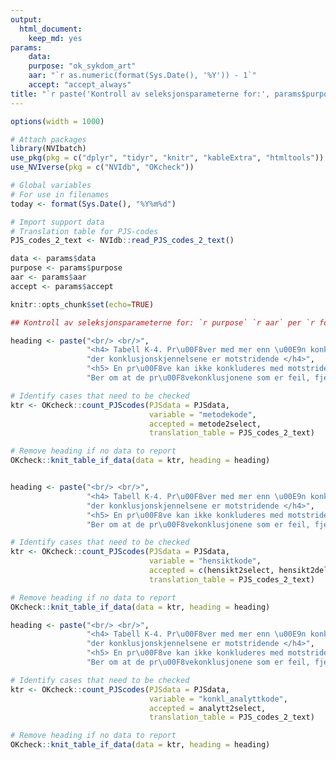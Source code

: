 ```yaml
---
output:
  html_document:
    keep_md: yes
params: 
    data: 
    purpose: "ok_sykdom_art"
    aar: "`r as.numeric(format(Sys.Date(), '%Y')) - 1`"
    accept: "accept_always"
title: "`r paste('Kontroll av seleksjonsparameterne for:', params$purpose, params$aar)`"
---
```

```r
options(width = 1000)
```

```r

# Attach packages
library(NVIbatch)
use_pkg(pkg = c("dplyr", "tidyr", "knitr", "kableExtra", "htmltools"))
use_NVIverse(pkg = c("NVIdb", "OKcheck"))

# Global variables
# For use in filenames
today <- format(Sys.Date(), "%Y%m%d")

# Import support data
# Translation table for PJS-codes
PJS_codes_2_text <- NVIdb::read_PJS_codes_2_text()

data <- params$data
purpose <- params$purpose
aar <- params$aar
accept <- params$accept

knitr::opts_chunk$set(echo=TRUE)
```

```r
## Kontroll av seleksjonsparameterne for: `r purpose` `r aar` per `r format(Sys.Date(), "%d.%m.%Y")`

```

<!-- Check code combinations -->
```r
heading <- paste("<br/> <br/>",
                 "<h4> Tabell K-4. Pr\u00F8ver med mer enn \u00E9n konklusjonskjennelse for identiske konklusjonsanalytter og",
                 "der konklusjonskjennelsene er motstridende </h4>",
                 "<h5> En pr\u00F8ve kan ikke konkluderes med motstridende pr\u00F8vekonklusjoner for samme pr\u00F8veanalytt.",
                 "Ber om at de pr\u00F8vekonklusjonene som er feil, fjernes fra saken. </h5>")

# Identify cases that need to be checked
ktr <- OKcheck::count_PJScodes(PJSdata = PJSdata, 
                               variable = "metodekode", 
                               accepted = metode2select,
                               translation_table = PJS_codes_2_text)

# Remove heading if no data to report
OKcheck::knit_table_if_data(data = ktr, heading = heading)


heading <- paste("<br/> <br/>",
                 "<h4> Tabell K-4. Pr\u00F8ver med mer enn \u00E9n konklusjonskjennelse for identiske konklusjonsanalytter og",
                 "der konklusjonskjennelsene er motstridende </h4>",
                 "<h5> En pr\u00F8ve kan ikke konkluderes med motstridende pr\u00F8vekonklusjoner for samme pr\u00F8veanalytt.",
                 "Ber om at de pr\u00F8vekonklusjonene som er feil, fjernes fra saken. </h5>")

# Identify cases that need to be checked
ktr <- OKcheck::count_PJScodes(PJSdata = PJSdata, 
                               variable = "hensiktkode", 
                               accepted = c(hensikt2select, hensikt2delete),
                               translation_table = PJS_codes_2_text)

# Remove heading if no data to report
OKcheck::knit_table_if_data(data = ktr, heading = heading)

heading <- paste("<br/> <br/>",
                 "<h4> Tabell K-4. Pr\u00F8ver med mer enn \u00E9n konklusjonskjennelse for identiske konklusjonsanalytter og",
                 "der konklusjonskjennelsene er motstridende </h4>",
                 "<h5> En pr\u00F8ve kan ikke konkluderes med motstridende pr\u00F8vekonklusjoner for samme pr\u00F8veanalytt.",
                 "Ber om at de pr\u00F8vekonklusjonene som er feil, fjernes fra saken. </h5>")

# Identify cases that need to be checked
ktr <- OKcheck::count_PJScodes(PJSdata = PJSdata,
                               variable = "konkl_analyttkode",
                               accepted = analytt2select,
                               translation_table = PJS_codes_2_text)

# Remove heading if no data to report
OKcheck::knit_table_if_data(data = ktr, heading = heading)

```

